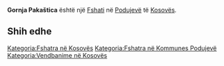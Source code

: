 {{Fshat në Kosovës
 | Emri                = Gornja Pakaštica
 | EmriAlt                = Albona e Eperme,Albona e Epërme,Gorna Pakashtica,Gornja Pakastica,Gornja Pakaštica,Pakashtica e Eperme,Pakashtica e Epërme,Pakashtice e Eperme,Pakashticë e Epërme,Pakashtrica e Eperme,Pakashtrica e Epërme,Горња Пакаштица
 | Emri (Rasa dhanore) = 
 | Figura              = 
 | Shteti              = Kosovës
 | Komuna              = Podujevë
 | Kodi postar         = 
 | Sipërfaqja          = 

 | Popullsia           = 

 | Regj. i popullsisë  = 
 | Dend. e popullsisë  = 
 | Faqja zyrtare       = 
 <!--- Koordinatat ----> 
 | Gjerësia            = 42.99812
 | Gjatësia            = 21.11798
 | Lartësia            = 
}}
'''Gornja Pakaštica''' është një [[Fshati]] në [[Podujevë]] të [[Kosovës]].

<!-- == Gjeografia == -->
<!-- == Historia == -->
<!-- == Demografia == -->
== Shih edhe ==
{{Komuna Podujevë}}
{{Kosovo-Administrata-Cung}}

[[Kategoria:Fshatra në Kosovës]]
[[Kategoria:Fshatra në Kommunes Podujevë]]
[[Kategoria:Vendbanime në Kosovës]]